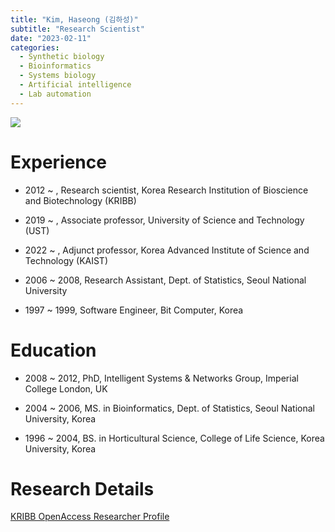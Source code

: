 ```yaml
---
title: "Kim, Haseong (김하성)"
subtitle: "Research Scientist"
date: "2023-02-11"
categories:
  - Synthetic biology
  - Bioinformatics
  - Systems biology
  - Artificial intelligence 
  - Lab automation
---
```


![](images/image-700235287.png){fig-align="center"}

# Experience

-   2012 \~ , Research scientist, Korea Research Institution of Bioscience and Biotechnology (KRIBB)

-   2019 \~ , Associate professor, University of Science and Technology (UST)

-   2022 \~ , Adjunct professor, Korea Advanced Institute of Science and Technology (KAIST)

-   2006 \~ 2008, Research Assistant, Dept. of Statistics, Seoul National University

-   1997 \~ 1999, Software Engineer, Bit Computer, Korea

# Education

-   2008 \~ 2012, PhD, Intelligent Systems & Networks Group, Imperial College London, UK

-   2004 \~ 2006, MS. in Bioinformatics, Dept. of Statistics, Seoul National University, Korea

-   1996 \~ 2004, BS. in Horticultural Science, College of Life Science, Korea University, Korea

# Research Details

[KRIBB OpenAccess Researcher Profile](https://oak.kribb.re.kr/researcher-profile?ep=137)

